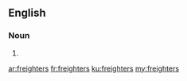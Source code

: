 ==English==

===Noun===
{{head|en|plural}}

# {{plural of|freighter|lang=en|nocat=1}}

[[ar:freighters]]
[[fr:freighters]]
[[ku:freighters]]
[[my:freighters]]